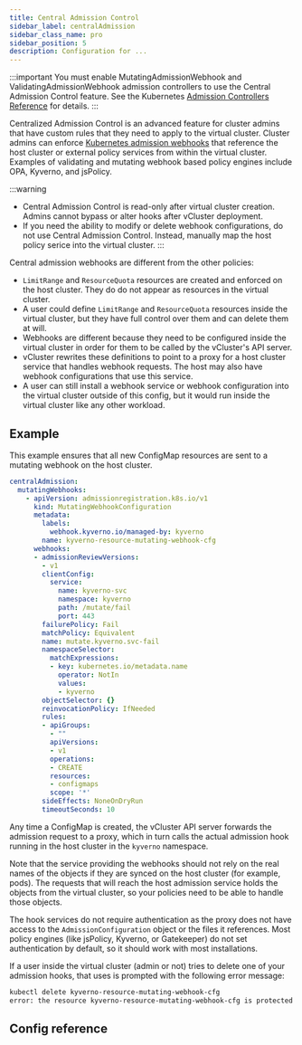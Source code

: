 ```yaml
---
title: Central Admission Control
sidebar_label: centralAdmission
sidebar_class_name: pro
sidebar_position: 5
description: Configuration for ...
---
```



<ProAdmonition/>

:::important
You must enable MutatingAdmissionWebhook and ValidatingAdmissionWebhook admission controllers to use the Central Admission Control feature. See the Kubernetes [Admission Controllers Reference](https://kubernetes.io/docs/reference/access-authn-authz/admission-controllers/#is-there-a-recommended-set-of-admission-controllers-to-use) for details.
:::

Centralized Admission Control is an advanced feature for cluster admins that have custom rules that they need to apply to the virtual cluster. Cluster admins can enforce [Kubernetes admission webhooks](https://kubernetes.io/docs/reference/access-authn-authz/extensible-admission-controllers/) that reference the host cluster or external policy services from within the virtual cluster. Examples of validating and  mutating webhook based policy engines include OPA, Kyverno, and jsPolicy.

:::warning
- Central Admission Control is read-only after virtual cluster creation. Admins cannot bypass or alter hooks after vCluster deployment.
- If you need the ability to modify or delete webhook configurations, do not use Central Admission Control. Instead, manually map the host policy serice into the virtual cluster.
:::

Central admission webhooks are different from the other policies:

- `LimitRange` and `ResourceQuota` resources are created and enforced on the host cluster. They do do not appear as resources in the virtual cluster.
- A user could define `LimitRange` and `ResourceQuota` resources inside the virtual cluster, but they have full control over them and can delete them at will.
- Webhooks are different because they need to be configured inside the virtual cluster in order for them to be called by the vCluster's API server.
- vCluster rewrites these definitions to point to a proxy for a host cluster service that handles webhook requests. The host may also have webhook configurations that use this service.
- A user can still install a webhook service or webhook configuration into the virtual cluster outside of this config, but it would run inside the virtual cluster like any other workload.

## Example

This example ensures that all new ConfigMap resources are sent to a mutating webhook on the host cluster.

```yaml
centralAdmission:
  mutatingWebhooks:
    - apiVersion: admissionregistration.k8s.io/v1
      kind: MutatingWebhookConfiguration
      metadata:
        labels:
          webhook.kyverno.io/managed-by: kyverno
        name: kyverno-resource-mutating-webhook-cfg
      webhooks:
      - admissionReviewVersions:
        - v1
        clientConfig:
          service:
            name: kyverno-svc
            namespace: kyverno
            path: /mutate/fail
            port: 443
        failurePolicy: Fail
        matchPolicy: Equivalent
        name: mutate.kyverno.svc-fail
        namespaceSelector:
          matchExpressions:
          - key: kubernetes.io/metadata.name
            operator: NotIn
            values:
            - kyverno
        objectSelector: {}
        reinvocationPolicy: IfNeeded
        rules:
        - apiGroups:
          - ""
          apiVersions:
          - v1
          operations:
          - CREATE
          resources:
          - configmaps
          scope: '*'
        sideEffects: NoneOnDryRun
        timeoutSeconds: 10
```

Any time a ConfigMap is created, the vCluster API server forwards the admission request to a proxy, which in turn calls the actual admission hook running in the host cluster in the `kyverno` namespace.

Note that the service providing the webhooks should not rely on the real names of the objects if they are synced on the host cluster (for example, pods). The requests that will reach the host admission service holds the objects from the virtual cluster, so your policies need to be able to handle those objects.

The hook services do not require authentication as the proxy does not have access to the `AdmissionConfiguration` object or the files it references. Most policy engines (like jsPolicy, Kyverno, or Gatekeeper) do not set authentication by default, so it should work with most installations.

If a user inside the virtual cluster (admin or not) tries to delete one of your admission hooks, that uses is prompted with the following error message:

```bash
kubectl delete kyverno-resource-mutating-webhook-cfg
error: the resource kyverno-resource-mutating-webhook-cfg is protected
```

## Config reference

<AdmissionControl/>
